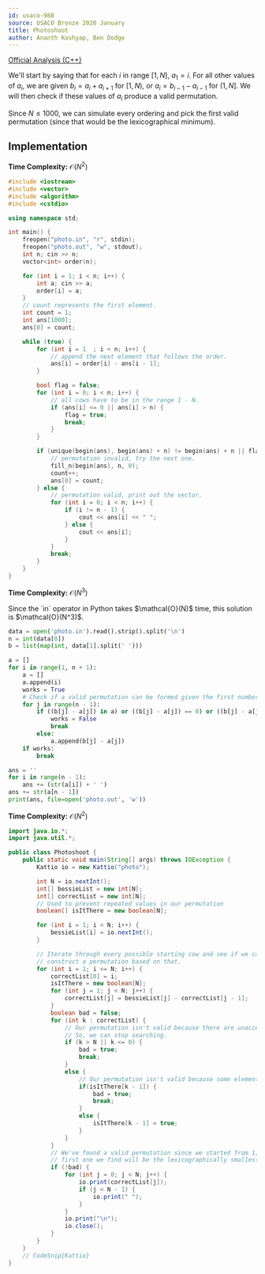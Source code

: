 ```yaml
---
id: usaco-988
source: USACO Bronze 2020 January
title: Photoshoot
author: Ananth Kashyap, Ben Dodge
---
```


[Official Analysis (C++)](http://www.usaco.org/current/data/sol_photo_bronze_jan20.html)

We'll start by saying that for each $i$ in range $[1, N]$, $a_1 = i$. For all other values of $a_i$, we are given $b_i = a_i + a_{i+1}$ for $[1, N)$, or $a_i = b_{i -1} - a_{i - 1}$ for $(1, N]$. We will then check if these values of $a_i$ produce a valid permutation. 


Since $N \leq 1000$, we can simulate every ordering and pick the first valid permutation (since that would be the lexicographical minimum).

## Implementation


<LanguageSection>

<CPPSection>

**Time Complexity:** $\mathcal{O}(N^2)$
	
```cpp 
#include <iostream>
#include <vector>
#include <algorithm>
#include <cstdio>

using namespace std;

int main() {
	freopen("photo.in", "r", stdin);
	freopen("photo.out", "w", stdout);
	int n; cin >> n;
	vector<int> order(n);

	for (int i = 1; i < n; i++) {
		int a; cin >> a;
		order[i] = a;
	}
	// count represents the first element.
	int count = 1;
	int ans[1000];
	ans[0] = count;

	while (true) {
		for (int i = 1	; i < n; i++) {
			// append the next element that follows the order.
			ans[i] = order[i] - ans[i - 1];
		}

		bool flag = false;
		for (int i = 0; i < n; i++) {
			// all cows have to be in the range 1 - N.
			if (ans[i] <= 0 || ans[i] > n) {
				flag = true;
				break;
			}
		}

		if (unique(begin(ans), begin(ans) + n) != begin(ans) + n || flag) {
			// permutation invalid, try the next one.
			fill_n(begin(ans), n, 0);
			count++;
			ans[0] = count;
		} else {
			// permutation valid, print out the vector.
			for (int i = 0; i < n; i++) {
				if (i != n - 1) {
					cout << ans[i] << " ";
				} else {
					cout << ans[i];
				}
			}
			break;
		}
	}
}
```
</CPPSection>
<PySection>

**Time Complexity:** $\mathcal{O}(N^3)$

<Info title="Time Complexity">
Since the `in` operator in Python takes $\mathcal{O}(N)$ time, this solution is $\mathcal{O}(N^3)$.
</Info>

```py
data = open('photo.in').read().strip().split('\n')
n = int(data[0])
b = list(map(int, data[1].split(' ')))

a = []
for i in range(1, n + 1):
	a = []
	a.append(i)
	works = True
	# Check if a valid permutation can be formed given the first number
	for j in range(n - 1):
		if ((b[j] - a[j]) in a) or ((b[j] - a[j]) == 0) or ((b[j] - a[j]) > n):
			works = False
			break
		else:
			a.append(b[j] - a[j])
	if works:
		break

ans = ''
for i in range(n - 1):
	ans += (str(a[i]) + ' ')
ans += str(a[n - 1])
print(ans, file=open('photo.out', 'w'))
```

</PySection>
<JavaSection>
	
**Time Complexity:** $\mathcal{O}(N^2)$
	
```java
import java.io.*;
import java.util.*;

public class Photoshoot {
	public static void main(String[] args) throws IOException {
		Kattio io = new Kattio("photo");

		int N = io.nextInt();
		int[] bessieList = new int[N];
		int[] correctList = new int[N];
		// Used to prevent repeated values in our permutation
		boolean[] isItThere = new boolean[N];

		for (int i = 1; i < N; i++) {
			bessieList[i] = io.nextInt();
		}

		// Iterate through every possible starting cow and see if we can
		// construct a permutation based on that.
		for (int i = 1; i <= N; i++) {
			correctList[0] = i;
			isItThere = new boolean[N];
			for (int j = 1; j < N; j++) {
				correctList[j] = bessieList[j] - correctList[j - 1];
			}
			boolean bad = false;
			for (int k : correctList) {
				// Our permutation isn't valid because there are unacceptable values
				// So, we can stop searching. 
				if (k > N || k <= 0) {
					bad = true;
					break;
				}
				else {
					// Our permutation isn't valid because some elements repeat
					if(isItThere[k - 1]) {
						bad = true;
						break;
					}
					else {
						isItThere[k - 1] = true;
					}
				}
			}
			// We've found a valid permutation since we started from 1, the 
			// first one we find will be the lexicographically smallest one
			if (!bad) {
				for (int j = 0; j < N; j++) {
					io.print(correctList[j]);
					if (j < N - 1) {
						io.print(" ");
					}
				}
				io.print("\n");
				io.close();
			}
		}
	}
	// CodeSnip{Kattio}
}

```
</JavaSection>
	
</LanguageSection>
